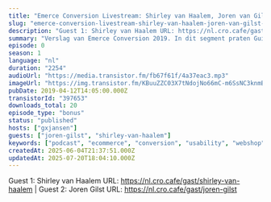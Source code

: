 ```yaml
---
title: "Emerce Conversion Livestream: Shirley van Haalem, Joren van Gilst (TrafficBuilders)"
slug: "emerce-conversion-livestream-shirley-van-haalem-joren-van-gilst-trafficbuilders"
description: "Guest 1: Shirley van Haalem URL: https://nl.cro.cafe/gast/shirley-van-haalem | Guest 2: Joren Gilst URL: https://nl.cro.cafe/gast/joren-gilst"
summary: "Verslag van Emerce Conversion 2019. In dit segment praten Guido en Bart met Shirley van Haalem en Joren van Gilst van Trafficbuilders"
episode: 0
season: 1
language: "nl"
duration: "2254"
audioUrl: "https://media.transistor.fm/fb67f61f/4a37eac3.mp3"
imageUrl: "https://img.transistor.fm/KBuuZZC03X7tNdojNo66mC-m6SsNC3knmBqpfxJnd4s/rs:fill:3000:3000:1/q:60/aHR0cHM6Ly9pbWct/dXBsb2FkLXByb2R1/Y3Rpb24udHJhbnNp/c3Rvci5mbS82YWQw/ZTk0MWU0MWNhYmIw/YzVjMjdlZjlhODVi/YmFkNi5qcGVn.webp"
pubDate: 2019-04-12T14:05:00.000Z
transistorId: "397653"
downloads_total: 20
episode_type: "bonus"
status: "published"
hosts: ["gxjansen"]
guests: ["joren-gilst", "shirley-van-haalem"]
keywords: ["podcast", "ecommerce", "conversion", "usability", "webshop", "english"]
createdAt: 2025-06-04T21:37:51.000Z
updatedAt: 2025-07-20T18:04:10.000Z
---
```


Guest 1: Shirley van Haalem URL: https://nl.cro.cafe/gast/shirley-van-haalem | Guest 2: Joren Gilst URL: https://nl.cro.cafe/gast/joren-gilst
